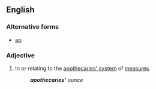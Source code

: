 ==English==
{{wikipedia|apothecaries' system}}
===Alternative forms===
* [[ap]] {{italbrac|abbreviation}}
===Adjective===
{{en-adj|-}}
# In or relating to the [[apothecaries' system]] of [[measure]]s.
#: '''''apothecaries'<nowiki></nowiki>''' ounce''